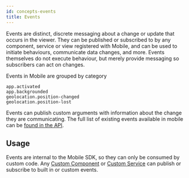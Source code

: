 ```yaml
---
id: concepts-events
title: Events
---
```



Events are distinct, discrete messaging about a change or update that occurs in the viewer. They can be published or subscribed to by any component, service or view registered with Mobile, and can be used to initiate behaviours, communicate data changes, and more. Events themselves do not execute behaviour, but merely provide messaging so subscribers can act on changes.

Events in Mobile are grouped by category

```
app.activated
app.backgrounded
geolocation.position-changed
geolocation.position-lost
```

Events can publish custom arguments with information about the change they are communicating. The full list of existing events available in mobile can be [found in the API](api-events). 

## Usage

Events are internal to the Mobile SDK, so they can only be consumed by custom code. Any [Custom Component](implement-component-with-ui) or [Custom Service](implement-background-service) can publish or subscribe to built in or custom events.


<UseCaseContainer>
    <UseCaseCard
        title="Implementing Custom Events"
        description="Learn how to implement a custom Event."
        link="implement-event"
    />
    <UseCaseCard
        title="Events API"
        description="Check out the full list of Events available in Mobile."
        link="api-events"
    />
</UseCaseContainer>